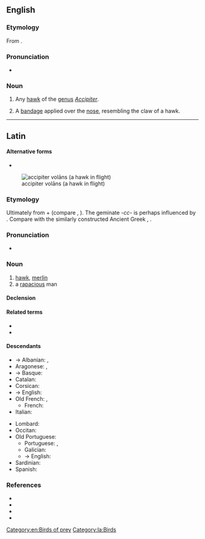 {{also|Accipiter}}
==English==

===Etymology===
From {{etyl|la|en}} {{m|la|accipiter||hawk}}.

===Pronunciation===
* {{a|US}} {{IPA|/æk.ˈsɪp.ə.tɚ/|lang=en}}

===Noun===
{{en-noun}}

# {{lb|en|ornithology}} Any [[hawk]] of the [[genus]] ''[[Accipiter]]''.
# {{lb|en|medical|surgery}} A [[bandage]] applied over the [[nose]], resembling the claw of a hawk.

[[Category:en:Birds of prey]]

----

==Latin==

====Alternative forms====
* {{alter|la|*auceptor||Vulgar Latin}}
[[File:Accipiter nisus -in flight-8-4c.jpg|thumb|accipiter volāns (a hawk in flight)]]

===Etymology===
Ultimately from {{der|la|ine-pro|*h₂eḱ-|*h₂eḱus|sharp}} + {{m|ine-pro|*péth₂r̥||feather, wing}} (compare {{m|la|acus}}, {{m|la|penna}}). The geminate ''-cc-'' is perhaps influenced by {{m|la|accipiō||take, seize}}. Compare with the similarly constructed Ancient Greek {{m|grc|ὠκύπτερος||swift-winged}}, {{cog|sla-pro|*astrębъ|*asъtr(ębъ)}}.

===Pronunciation===
* {{la-IPA|eccl=yes}}

===Noun===
{{la-noun|accipiter|accipitris|m|third}}

# [[hawk]], [[merlin]]
# a [[rapacious]] man

====Declension====
{{la-decl-3rd|accipiter}}

====Related terms====
* {{l|la|accipio|accipiō}}
* {{l|la|astur}}

====Descendants====
{{top2}}
* → Albanian: {{l|sq|qift}}, {{l|sq|skifter}}
* Aragonese: {{l|an|astor}}, {{l|an|azor}}
* → Basque: {{l|eu|aztore}}
* Catalan: {{l|ca|astor}}
* Corsican: {{l|co|altore}}
* → English: {{l|en|accipiter}}
* Old French: {{l|fro|hostur}}, {{l|fro|ostur}}
** French: {{l|fr|autour}}
* Italian: {{l|it|astore}}
{{mid2}}
* Lombard: {{l|lmo|astor}}
* Occitan: {{l|oc|astor}}
* Old Portuguese: {{l|roa-opt|açor}}
** Portuguese: {{l|pt|açor}}, {{l|pt|Açores}}
** Galician: {{l|gl|azor}}
** → English: {{l|en|Azores}}
* Sardinian: {{l|sc|istore}}
* Spanish: {{l|es|azor}}
{{bottom}}

===References===
* {{R:L&S}}
* {{R:Elementary Lewis}}
* {{R:Gaffiot}}
* {{R:Peck}}

[[Category:la:Birds]]